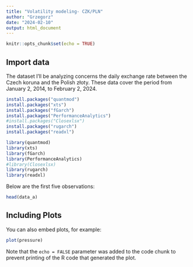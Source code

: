 ---
title: "Volatility modeling- CZK/PLN"
author: "Grzegorz"
date: "2024-02-10"
output: html_document
---

```{r setup, include=FALSE}
knitr::opts_chunk$set(echo = TRUE)
```

## Import data

The dataset I'll be analyzing concerns the daily exchange rate between the Czech koruna and the Polish złoty. These data cover the period from January 2, 2014, to February 2, 2024.

```{r cars, include=FALSE}
install.packages("quantmod")
install.packages("xts")
install.packages("fGarch")
install.packages("PerformanceAnalytics")
#install.packages("Closexlsx")
install.packages("rugarch")
install.packages("readxl")

library(quantmod)
library(xts)
library(fGarch)
library(PerformanceAnalytics)
#library(Closexlsx) 
library(rugarch) 
library(readxl)
```

Below are the first five observations:

```{r cars}
head(data_a)
```

## Including Plots

You can also embed plots, for example:

```{r pressure, echo=FALSE}
plot(pressure)
```

Note that the `echo = FALSE` parameter was added to the code chunk to prevent printing of the R code that generated the plot.
